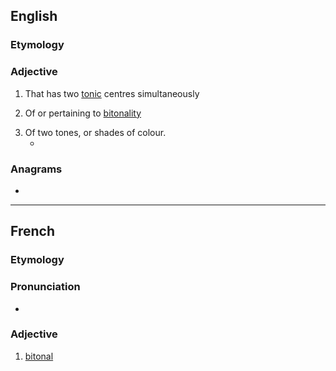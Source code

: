 ==English==

===Etymology===
{{prefix|en|bi|tonal}}

===Adjective===
{{en-adj|-}}

# {{lb|en|music|of a musical instrument}} That has two [[tonic]] centres simultaneously
# {{lb|en|music}} Of or pertaining to [[bitonality]]
# Of two tones, or shades of colour.
#* {{quote-book|en|year=2004|author=David Mitchell|title=Cloud Atlas|passage=So there we were, this black bro' frisks me down with his '''bitonal''' paw and relieves me of my wallet.}}

===Anagrams===
* {{anagrams|en|a=abilnot|Blatino|blatino}}

----

==French==

===Etymology===
{{prefix|fr|bi|tonal}}

===Pronunciation===
* {{audio|fr|LL-Q150 (fra)-LoquaxFR-bitonal.wav|Audio}}

===Adjective===
{{fr-adj}}

# {{lb|fr|music}} [[#English|bitonal]]